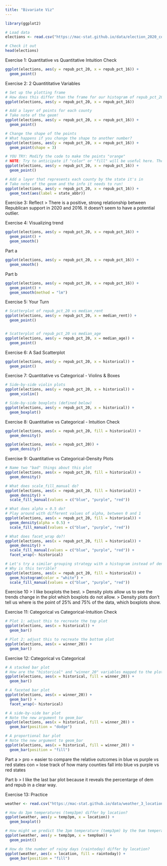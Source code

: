 ```yaml
---
title: "Bivariate Viz"
---
```


```r
library(ggplot2)

# Load data
elections <- read.csv("https://mac-stat.github.io/data/election_2020_county.csv")

# Check it out
head(elections)
```

Exercise 1: Quantitative vs Quantitative Intuition Check
```r
ggplot(elections, aes(y = repub_pct_20, x = repub_pct_16)) +
  geom_point()
```
Exercise 2: 2 Quantititative Variables
```r
# Set up the plotting frame
# How does this differ than the frame for our histogram of repub_pct_20 alone?
ggplot(elections, aes(y = repub_pct_20, x = repub_pct_16))
```
```r
# Add a layer of points for each county
# Take note of the geom!
ggplot(elections, aes(y = repub_pct_20, x = repub_pct_16)) +
  geom_point()
```
```r
# Change the shape of the points
# What happens if you change the shape to another number?
ggplot(elections, aes(y = repub_pct_20, x = repub_pct_16)) +
  geom_point(shape = 3)
```
```r
# YOU TRY: Modify the code to make the points "orange"
# NOTE: Try to anticipate if "color" or "fill" will be useful here. Then try both.
ggplot(elections, aes(y = repub_pct_20, x = repub_pct_16)) +
  geom_point()
```
```r
# Add a layer that represents each county by the state it's in
# Take note of the geom and the info it needs to run!
ggplot(elections, aes(y = repub_pct_20, x = repub_pct_16)) +
  geom_text(aes(label = state_abbr))
```

Exercise 3: Reflect
> There is a positive, strong relationship between Republican support in 2020 and 2016. It doesn't seem to have a potential outlier.

Exercise 4: Visualizing trend
```r
ggplot(elections, aes(y = repub_pct_20, x = repub_pct_16)) +
  geom_point() +
  geom_smooth()
```
Part a
```r
ggplot(elections, aes(y = repub_pct_20, x = repub_pct_16)) +
  geom_smooth()
```
Part b
```r
ggplot(elections, aes(y = repub_pct_20, x = repub_pct_16)) +
  geom_point() +
  geom_smooth(method = "lm")
```

Exercise 5: Your Turn
```r
# Scatterplot of repub_pct_20 vs median_rent
ggplot(elections, aes(y = repub_pct_20, x = median_rent)) +
  geom_point()


# Scatterplot of repub_pct_20 vs median_age
ggplot(elections, aes(y = repub_pct_20, x = median_age)) +
  geom_point()
```

Exercise 6: A Sad Scatterplot
```r
ggplot(elections, aes(y = repub_pct_20, x = historical)) +
  geom_point()
```

Exercise 7: Quantitative vs Categorical - Violins & Boxes
```r
# Side-by-side violin plots
ggplot(elections, aes(y = repub_pct_20, x = historical)) +
  geom_violin()
```
```r
# Side-by-side boxplots (defined below)
ggplot(elections, aes(y = repub_pct_20, x = historical)) +
  geom_boxplot()
```

Exercise 8: Quantitative vs Categorical - Intuition Check
```r
ggplot(elections, aes(x = repub_pct_20, fill = historical)) +
  geom_density()
```

```r
ggplot(elections, aes(x = repub_pct_20)) +
  geom_density()
```

Exercise 9: Quantitative vs Categorical-Density Plots
```r
# Name two "bad" things about this plot
ggplot(elections, aes(x = repub_pct_20, fill = historical)) +
  geom_density()
```
```r
# What does scale_fill_manual do?
ggplot(elections, aes(x = repub_pct_20, fill = historical)) +
  geom_density() +
  scale_fill_manual(values = c("blue", "purple", "red"))
```
```r
# What does alpha = 0.5 do?
# Play around with different values of alpha, between 0 and 1
ggplot(elections, aes(x = repub_pct_20, fill = historical)) +
  geom_density(alpha = 0.5) +
  scale_fill_manual(values = c("blue", "purple", "red"))
```
```r
# What does facet_wrap do?!
ggplot(elections, aes(x = repub_pct_20, fill = historical)) +
  geom_density() +
  scale_fill_manual(values = c("blue", "purple", "red")) +
  facet_wrap(~ historical)
```
```r
# Let's try a similar grouping strategy with a histogram instead of density plot.
# Why is this terrible?
ggplot(elections, aes(x = repub_pct_20, fill = historical)) +
  geom_histogram(color = "white") +
  scale_fill_manual(values = c("blue", "purple", "red"))
```

Exercise 10
> I like boxplots the best.
> Density plots allow us to see the trends change in the plot which boxplots do not allow.
> Density plots don't tell us where is the point of 25% and 75% of the data, which boxplots show.

Exercise 11: Categorical vs Categorical-Intuition Check
```r
# Plot 1: adjust this to recreate the top plot
ggplot(elections, aes(x = historical)) +
  geom_bar()
```
```r
# Plot 2: adjust this to recreate the bottom plot
ggplot(elections, aes(x = winner_20)) +
  geom_bar()
```

Exercise 12: Categorical vs Categorical
```r
# A stacked bar plot
# How are the "historical" and "winner_20" variables mapped to the plot, i.e. what roles do they play?
ggplot(elections, aes(x = historical, fill = winner_20)) +
  geom_bar()
```
```r
# A faceted bar plot
ggplot(elections, aes(x = winner_20)) +
  geom_bar() +
  facet_wrap(~ historical)
```
```r
# A side-by-side bar plot
# Note the new argument to geom_bar
ggplot(elections, aes(x = historical, fill = winner_20)) +
  geom_bar(position = "dodge")
```
```r
# A proportional bar plot
# Note the new argument to geom_bar
ggplot(elections, aes(x = historical, fill = winner_20)) +
  geom_bar(position = "fill")
```

Part a
> pro = easier to compare the relative outcomes in blue vs purple vs red states con = lose track of how many counties fall into blue vs purple vs red states

Part b
> I like the last bar plot because it reveals the percentarge  of dem and repub in a clear way.

Exercise 13: Practice
```r
weather <- read.csv("https://mac-stat.github.io/data/weather_3_locations.csv")
```

```r
# How do 3pm temperatures (temp3pm) differ by location?
ggplot(weather, aes(y = temp3pm, x = location)) + 
  geom_boxplot()
```
```r
# How might we predict the 3pm temperature (temp3pm) by the 9am temperature (temp9am)?
ggplot(weather, aes(y = temp3pm, x = temp9am)) + 
  geom_point()
```
```r
# How do the number of rainy days (raintoday) differ by location?
ggplot(weather, aes(x = location, fill = raintoday)) +
  geom_bar(position = "fill")
```
